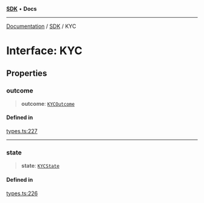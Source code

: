 [**SDK**](../index.mdx) • **Docs**

***

[Documentation](../../index.mdx) / [SDK](../README.mdx) / KYC

# Interface: KYC

## Properties

### outcome

> **outcome**: [`KYCOutcome`](../enumerations/KYCOutcome.mdx)

#### Defined in

[types.ts:227](https://github.com/monerium/js-monorepo/blob/1f07b3662d18c631941e215c70068d205e95c304/packages/sdk/src/types.ts#L227)

***

### state

> **state**: [`KYCState`](../enumerations/KYCState.mdx)

#### Defined in

[types.ts:226](https://github.com/monerium/js-monorepo/blob/1f07b3662d18c631941e215c70068d205e95c304/packages/sdk/src/types.ts#L226)
